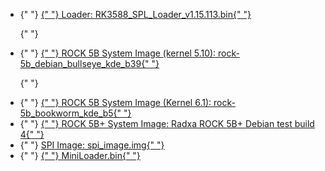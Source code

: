 
<ul>
  <li style={{ display: `${props.loader ? "block" : "none"}` }}>
    {" "}
    <a href="https://dl.radxa.com/rock5/sw/images/loader/rock-5b/release/rk3588_spl_loader_v1.15.113.bin">
      {" "}
      Loader: RK3588_SPL_Loader_v1.15.113.bin{" "}
    </a>
  </li>

{" "}

<li style={{ display: `${props.rock5b_system_img ? "block" : "none"}` }}>
  {" "}
  <a href="https://github.com/radxa-build/rock-5b/releases/download/b39/rock-5b_debian_bullseye_kde_b39.img.xz">
    {" "}
    ROCK 5B System Image (kernel 5.10): rock-5b_debian_bullseye_kde_b39{" "}
  </a>
</li>

{" "}

<li style={{ display: `${props.rock5b_system_img_61 ? "block" : "none"}` }}>
  {" "}
  <a href="https://github.com/radxa-build/rock-5b/releases/download/rsdk-b5/rock-5b_bookworm_kde_b5.output.img.xz">
    {" "}
    ROCK 5B System Image (Kernel 6.1): rock-5b_bookworm_kde_b5{" "}
  </a>
</li>

  <li style={{ display: `${props.rock5bp_system_img ? "block" : "none"}` }}>
    {" "}
    <a href="https://github.com/radxa-build/rock-5b-plus-6_1/releases/download/rsdk-t4/rock-5b-plus-6_1_bookworm_kde_t4.output.img.xz">
      {" "}
      ROCK 5B+ System Image: Radxa ROCK 5B+ Debian test build 4{" "}
    </a>
  </li>
  <li style={{ display: `${props.spi_img ? "block" : "none"}` }}>
    {" "}
    <a
      href="https://dl.radxa.com/rock5/sw/images/loader/rock-5b/release/rock-5b-spi-image-gd1cf491-20240523.img"
      alt="spi image"
    >
      SPI Image: spi_image.img{" "}
    </a>
  </li>
  <li style={{ display: `${props.miniloader ? "block" : "none"}` }}>
    {" "}
    <a
      href="https://dl.radxa.com/rock5/5itx/images/MiniLoaderAll.bin"
      alt="MiniLoader"
    >
      {" "}
      MiniLoader.bin{" "}
    </a>
  </li>
</ul>
